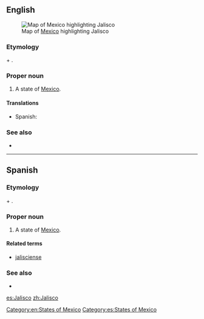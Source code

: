 ==English==
[[File:Mexico map, MX-JAL.svg|thumb|Map of [[Mexico]] highlighting Jalisco]]
===Etymology===
{{etyl|nah}} {{term|xalli||sand|lang=nah}} + {{term|ixtli||face, plain|lang=nah}}.

===Proper noun===
{{en-proper noun}}

# A state of [[Mexico]].

====Translations====
{{trans-top|state of Mexico}}
*Spanish: {{t+|es|Jalisco|m}}
{{trans-mid}}
{{trans-bottom}}

===See also===
*{{pedialite}}

[[Category:en:States of Mexico]]

----

==Spanish==

===Etymology===
{{etyl|nah|es}} {{term|xalli||sand|lang=nah}} + {{term|ixtli||face, plain|lang=nah}}.

===Proper noun===
{{es-proper noun|m}}

# A state of [[Mexico]].

====Related terms====
*[[jalisciense]]

===See also===
* {{pedialite|lang=es}}

[[Category:es:States of Mexico]]

[[es:Jalisco]]
[[zh:Jalisco]]